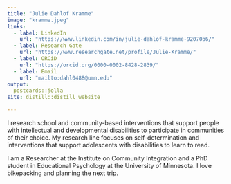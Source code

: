 ```yaml
---
title: "Julie Dahlof Kramme"
image: "kramme.jpeg"
links:
  - label: LinkedIn
    url: "https://www.linkedin.com/in/julie-dahlof-kramme-92070b6/"
  - label: Research Gate
    url: "https://www.researchgate.net/profile/Julie-Kramme/"
  - label: ORCiD 
    url: "https://orcid.org/0000-0002-8428-2839/"
  - label: Email
    url: "mailto:dahl0488@umn.edu"
output:
  postcards::jolla
site: distill::distill_website

---
```

 
I research school and community-based interventions that support people with intellectual and developmental disabilities to participate in communities of their choice. My research line focuses on self-determination and interventions that support adolescents with disabilities to learn to read. 

I am a Researcher at the Institute on Community Integration and a PhD student in Educational Psychology at the University of Minnesota. I love bikepacking and planning the next trip.




